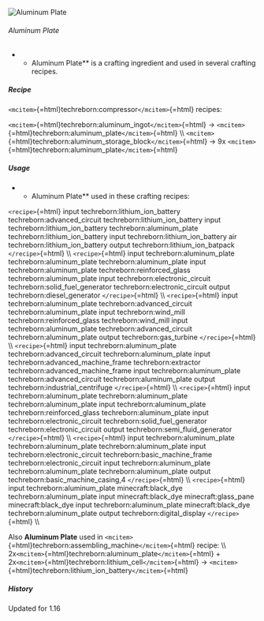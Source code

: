 ![Aluminum Plate](/mods/techreborn/aluminum_plate.png)

###### Aluminum Plate

-   -   Aluminum Plate** is a crafting ingredient and used in several
        crafting recipes.

##### Recipe

`<mcitem>`{=html}techreborn:compressor`</mcitem>`{=html} recipes:

`<mcitem>`{=html}techreborn:aluminum_ingot`</mcitem>`{=html} -\>
`<mcitem>`{=html}techreborn:aluminum_plate`</mcitem>`{=html} \\\\
`<mcitem>`{=html}techreborn:aluminum_storage_block`</mcitem>`{=html} -\>
9x `<mcitem>`{=html}techreborn:aluminum_plate`</mcitem>`{=html}

##### Usage

-   -   Aluminum Plate** used in these crafting recipes:

`<recipe>`{=html} input techreborn:lithium_ion_battery
techreborn:advanced_circuit techreborn:lithium_ion_battery input
techreborn:lithium_ion_battery techreborn:aluminum_plate
techreborn:lithium_ion_battery input techreborn:lithium_ion_battery air
techreborn:lithium_ion_battery output techreborn:lithium_ion_batpack
`</recipe>`{=html} \\\\ `<recipe>`{=html} input
techreborn:aluminum_plate techreborn:aluminum_plate
techreborn:aluminum_plate input techreborn:aluminum_plate
techreborn:reinforced_glass techreborn:aluminum_plate input
techreborn:electronic_circuit techreborn:solid_fuel_generator
techreborn:electronic_circuit output techreborn:diesel_generator
`</recipe>`{=html} \\\\ `<recipe>`{=html} input
techreborn:aluminum_plate techreborn:advanced_circuit
techreborn:aluminum_plate input techreborn:wind_mill
techreborn:reinforced_glass techreborn:wind_mill input
techreborn:aluminum_plate techreborn:advanced_circuit
techreborn:aluminum_plate output techreborn:gas_turbine
`</recipe>`{=html} \\\\ `<recipe>`{=html} input
techreborn:aluminum_plate techreborn:advanced_circuit
techreborn:aluminum_plate input techreborn:advanced_machine_frame
techreborn:extractor techreborn:advanced_machine_frame input
techreborn:aluminum_plate techreborn:advanced_circuit
techreborn:aluminum_plate output techreborn:industrial_centrifuge
`</recipe>`{=html} \\\\ `<recipe>`{=html} input
techreborn:aluminum_plate techreborn:aluminum_plate
techreborn:aluminum_plate input techreborn:aluminum_plate
techreborn:reinforced_glass techreborn:aluminum_plate input
techreborn:electronic_circuit techreborn:solid_fuel_generator
techreborn:electronic_circuit output techreborn:semi_fluid_generator
`</recipe>`{=html} \\\\ `<recipe>`{=html} input
techreborn:aluminum_plate techreborn:aluminum_plate
techreborn:aluminum_plate input techreborn:electronic_circuit
techreborn:basic_machine_frame techreborn:electronic_circuit input
techreborn:aluminum_plate techreborn:aluminum_plate
techreborn:aluminum_plate output techreborn:basic_machine_casing,4
`</recipe>`{=html} \\\\ `<recipe>`{=html} input
techreborn:aluminum_plate minecraft:black_dye techreborn:aluminum_plate
input minecraft:black_dye minecraft:glass_pane minecraft:black_dye input
techreborn:aluminum_plate minecraft:black_dye techreborn:aluminum_plate
output techreborn:digital_display `</recipe>`{=html} \\\\

Also **Aluminum Plate** used in
`<mcitem>`{=html}techreborn:assembling_machine`</mcitem>`{=html} recipe:
\\\\ 2x`<mcitem>`{=html}techreborn:aluminum_plate`</mcitem>`{=html} +
2x`<mcitem>`{=html}techreborn:lithium_cell`</mcitem>`{=html} -\>
`<mcitem>`{=html}techreborn:lithium_ion_battery`</mcitem>`{=html}

##### History

Updated for 1.16
